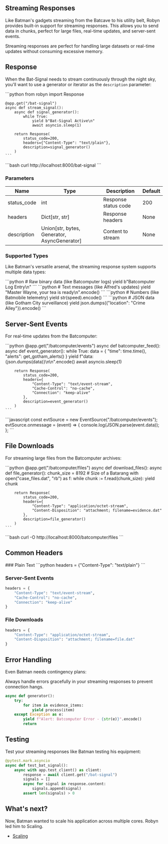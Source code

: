 ## Streaming Responses

Like Batman's gadgets streaming from the Batcave to his utility belt, Robyn provides built-in support for streaming responses. This allows you to send data in chunks, perfect for large files, real-time updates, and server-sent events.

Streaming responses are perfect for handling large datasets or real-time updates without consuming excessive memory.

## Response

When the Bat-Signal needs to stream continuously through the night sky, you'll want to use a generator or iterator as the `description` parameter:

<Row>
  <CodeGroup>
    ```python
    from robyn import Response

    @app.get("/bat-signal")
    async def stream_signal():
        async def signal_generator():
            while True:
                yield b"Bat-Signal Active\n"
                await asyncio.sleep(1)
        
        return Response(
            status_code=200,
            headers={"Content-Type": "text/plain"},
            description=signal_generator()
        )
    ```
  </CodeGroup>
  
  <CodeGroup>
    ```bash
    curl http://localhost:8000/bat-signal
    ```
  </CodeGroup>
</Row>

### Parameters

| Name | Type | Description | Default |
|------|------|-------------|---------|
| status_code | int | Response status code | 200 |
| headers | Dict[str, str] | Response headers | None |
| description | Union[str, bytes, Generator, AsyncGenerator] | Content to stream | None |

### Supported Types

Like Batman's versatile arsenal, the streaming response system supports multiple data types:

<Row>
  <CodeGroup>
    ```python
    # Raw binary data (like Batcomputer logs)
    yield b"Batcomputer Log Entry\n"
    ```
  </CodeGroup>
  <CodeGroup>
    ```python
    # Text messages (like Alfred's updates)
    yield "Master Wayne, your tea is ready\n".encode()
    ```
  </CodeGroup>
  <CodeGroup>
    ```python
    # Numbers (like Batmobile telemetry)
    yield str(speed).encode()
    ```
  </CodeGroup>
  <CodeGroup>
    ```python
    # JSON data (like Gotham City surveillance)
    yield json.dumps({"location": "Crime Alley"}).encode()
    ```
  </CodeGroup>
</Row>

## Server-Sent Events

For real-time updates from the Batcomputer:

<Row>
  <CodeGroup>
    ```python
    @app.get("/batcomputer/events")
    async def batcomputer_feed():
        async def event_generator():
            while True:
                data = {
                    "time": time.time(),
                    "alerts": get_gotham_alerts()
                }
                yield f"data: {json.dumps(data)}\n\n".encode()
                await asyncio.sleep(1)
        
        return Response(
            status_code=200,
            headers={
                "Content-Type": "text/event-stream",
                "Cache-Control": "no-cache",
                "Connection": "keep-alive"
            },
            description=event_generator()
        )
    ```
  </CodeGroup>
  <CodeGroup>
    ```javascript
    const evtSource = new EventSource("/batcomputer/events");
    evtSource.onmessage = (event) => {
        console.log(JSON.parse(event.data));
    };
    ```
  </CodeGroup>
</Row>

## File Downloads

For streaming large files from the Batcomputer archives:

<Row>
  <CodeGroup>
    ```python
    @app.get("/batcomputer/files")
    async def download_files():
        async def file_generator():
            chunk_size = 8192  # Size of a Batarang
            with open("case_files.dat", "rb") as f:
                while chunk := f.read(chunk_size):
                    yield chunk
        
        return Response(
            status_code=200,
            headers={
                "Content-Type": "application/octet-stream",
                "Content-Disposition": "attachment; filename=evidence.dat"
            },
            description=file_generator()
        )
    ```
  </CodeGroup>
  <CodeGroup>
    ```bash
    curl -O http://localhost:8000/batcomputer/files
    ```
  </CodeGroup>
</Row>

## Common Headers

<Steps>
### Plain Text
```python
headers = {"Content-Type": "text/plain"}
```

### Server-Sent Events
```python
headers = {
    "Content-Type": "text/event-stream",
    "Cache-Control": "no-cache",
    "Connection": "keep-alive"
}
```

### File Downloads
```python
headers = {
    "Content-Type": "application/octet-stream",
    "Content-Disposition": "attachment; filename=file.dat"
}
```
</Steps>

## Error Handling

Even Batman needs contingency plans:

<Callout type="warning">
  Always handle errors gracefully in your streaming responses to prevent connection hangs.
</Callout>

```python
async def generator():
    try:
        for item in evidence_items:
            yield process(item)
    except Exception as e:
        yield f"Alert: Batcomputer Error - {str(e)}".encode()
        return
```

## Testing

Test your streaming responses like Batman testing his equipment:

```python
@pytest.mark.asyncio
async def test_bat_signal():
    async with app.test_client() as client:
        response = await client.get("/bat-signal")
        signals = []
        async for signal in response.content:
            signals.append(signal)
        assert len(signals) > 0
```

## What's next?

Now, Batman wanted to scale his application across multiple cores. Robyn led him to Scaling.

- [Scaling](/documentation/api_reference/scaling)

